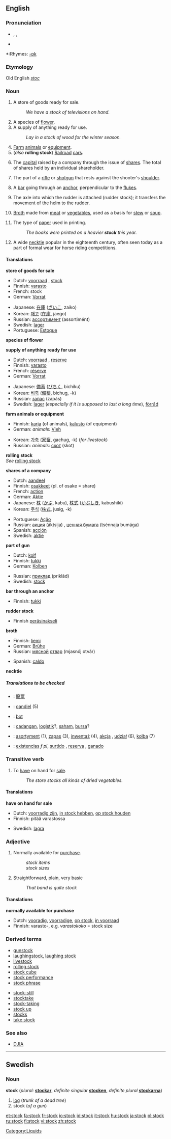 ==English==

===Pronunciation===
*{{AHD|stŏk}}, {{IPA|/stɒk/}}, {{SAMPA|/stQk/}}
*{{audio|en-us-stock.ogg|Audio (US)}}

*:Rhymes: [[Rhymes:English:-ɒk|-ɒk]]

===Etymology===
Old English ''[[stoc]]''

===Noun===
{{en-noun|s|-}}

#A store of goods ready for sale.
#:''We have a stock of televisions on hand.''
#A species of [[flower]].
#A supply of anything ready for use.
#:''Lay in a stock of wood for the winter season.''
#[[Farm]] [[animals]] or [[equipment]].
#(''also'' '''rolling stock''') [[Railroad]] [[car]]s.
# {{finance}} The [[capital]] raised by a company through the issue of [[shares]]. The total of shares held by an individual shareholder.
#The part of a [[rifle]] or [[shotgun]] that rests against the shooter's [[shoulder]].
# {{nautical}} A [[bar]] going through an [[anchor]], perpendicular to the [[fluke]]s. 
# The axle into which the rudder is attached (rudder stock); it transfers the movement of the helm to the rudder.
# {{uncountable}} [[Broth]] made from [[meat]] or [[vegetable]]s, used as a basis for [[stew]] or [[soup]].
# The type of [[paper]] used in printing.
#:''The books were printed on a heavier '''stock''' this year.''
#A wide [[necktie]] popular in the eighteenth century, often seen today as a part of formal wear for horse riding competitions.
<!--This is "take stock
#An [[estimate]].
#:''He took stock of the situation.''
-->

====Translations====
'''store of goods for sale'''
{{top}}
*Dutch: [[voorraad]] {{m}}, [[stock]] {{m}}
*Finnish: [[varasto]]
*French: stock {{m}}
*German: [[Vorrat]] {{m}}
{{mid}}
*Japanese: [[在庫]] ([[ざいこ]], zaiko)
*Korean: [[재고]] ([[在庫]], jaego)
*Russian: [[ассортимент]] (assortimént) {{m}}
*Swedish: [[lager]] {{n}}
*Portuguese: [[Estoque]] {{m}}
{{bottom}}

'''species of flower'''
{{top}}
{{mid}}
{{bottom}}

'''supply of anything ready for use'''
{{top}}
*Dutch: [[voorraad]] {{m}}, [[reserve]]
*Finnish: [[varasto]]
*French: [[réserve]] {{f}}
*German: [[Vorrat]] {{m}}
{{mid}}
*Japanese: [[備蓄]] ([[びちく]], bichiku)
*Korean: [[비축]] ([[備蓄]], bichug, -k)
*Russian: [[запас]] (zapás) {{m}}
*Swedish: [[lager]] {{n}} (''especially if it is supposed to last a long time''), [[förråd]] {{n}}
{{bottom}}

'''farm animals or equipment'''
{{top}}
*Finnish: [[karja]] (of animals), [[kalusto]] (of equipment)
*German: ''animals:'' [[Vieh]] {{n}}
{{mid}}
*Korean: [[가축]] ([[家畜]], gachug, -k) (''for livestock'')
*Russian: ''animals'': [[скот]] (skot) {{m}}
{{bottom}}

'''rolling stock''' <br>
''See'' [[rolling stock]]

'''shares of a company'''
{{top}}
*Dutch: [[aandeel]] {{n}}
*Finnish: [[osakkeet]] (pl. of osake = share)
*French: [[action#French|action]] {{f}}
*German: [[Aktie]] {{f}}
*Japanese: [[株]] ([[かぶ]], kabu), [[株式]] ([[かぶしき]], kabushiki)
*Korean: [[주식]] ([[株式]], jusig, -k)
{{mid}}
*Portuguese: [[Ação]] {{f}}
*Russian: [[акция]] (áktsija) {{f}}, [[ценная бумага]] (tsénnaja bumága) {{f}}
*Spanish: [[acción]] {{f}}
*Swedish: [[aktie]] {{c}}
{{bottom}}

'''part of gun'''
{{top}}
*Dutch: [[kolf]] {{m}}
*Finnish: [[tukki]]
*German: [[Kolben]] {{m}}
{{mid}}
*Russian: [[приклад]] (priklád) {{m}}
*Swedish: [[stock#Swedish|stock]] {{c}}
{{bottom}}

'''bar through an anchor'''
{{top}}
*Finnish: [[tukki]]
{{mid}}
{{bottom}}

'''rudder stock'''
{{top}}
*Finnish [[peräsinakseli]]
{{bottom}}

'''broth'''
{{top}}
*Finnish: [[liemi]]
*German: [[Brühe]] {{f}}
*Russian: [[мясной]] [[отвар]] (mjasnój otvár) {{m}}
{{mid}}
*Spanish: [[caldo]] {{m}}
{{bottom}}

'''necktie'''
{{top}}
{{mid}}
{{bottom}}

=====Translations to be checked=====
<!--Remove this section once all of the translations below have been moved into the tables above.-->
{{checktrans}}

*{{ttbc|Chinese}}: [[股票]]
*{{ttbc|Frisian}}: [[oandiel]] (5)
*{{ttbc|Hungarian}}: [[bot]] <!-- not verified -->
*{{ttbc|Indonesian}}: [[cadang|cadangan]], [[logistik]]?, [[saham]], [[bursa]]? <!-- not verified -->
*{{ttbc|Polish}}: [[asortyment]] {{m}} (1), [[zapas]] {{m}} (3), [[inwentaż]] {{m}} (4), [[akcja]] {{f}}, [[udział]] {{m}} (6), [[kolba]] {{f}} (7)
*{{ttbc|Spanish}}: [[existencia]]s ''f pl'', [[surtido]] {{m}}, [[reserva]] {{f}}, [[ganado]] {{m}}

===Transitive verb===
{{en-verb}}

#To [[have]] on hand for [[sale]].
#:''The store stocks all kinds of dried vegetables.''

====Translations====
'''have on hand for sale'''
{{top}}
*Dutch: [[voorradig zijn]], [[in stock hebben]], [[op stock houden]]
*Finnish: pitää varastossa
{{mid}}
*Swedish: [[lagra]]
{{bottom}}

===Adjective===
{{en-adj|-}}

#Normally available for [[purchase]].
#:''stock items''
#:''stock sizes''
#Straightforward, plain, very basic
#:''That band is quite stock''
====Translations====
'''normally available for purchase'''
{{top}}
*Dutch: [[vooradig]], [[voorradige]], [[op stock]], [[in voorraad]]
*Finnish: varasto-, e.g. ''varastokoko'' = stock size
{{mid}}
{{bottom}}

===Derived terms===
{{top}}
*[[gunstock]]
*[[laughingstock]], [[laughing stock]]
*[[livestock]]
*[[rolling stock]]
*[[stock cube]]
*[[stock performance]]
*[[stock phrase]]
{{mid}}
*[[stock-still]]
*[[stocktake]]
*[[stock-taking]]
*[[stock up]]
*[[stocks]]
*[[take stock]]
{{bottom}}

===See also===
*[[DJIA]]

----

==Swedish==

===Noun===
'''stock''' {{c}} (''plural:'' '''[[stockar]]''', ''definite singular'' '''[[stocken]]''', ''definite plural'' '''[[stockarna]]''')

#[[log]] (''trunk of a dead tree'')
#stock (''of a gun'')

[[Category:Liquids]]

[[et:stock]]
[[fa:stock]]
[[fr:stock]]
[[io:stock]]
[[id:stock]]
[[it:stock]]
[[hu:stock]]
[[ja:stock]]
[[pl:stock]]
[[ru:stock]]
[[fi:stock]]
[[vi:stock]]
[[zh:stock]]